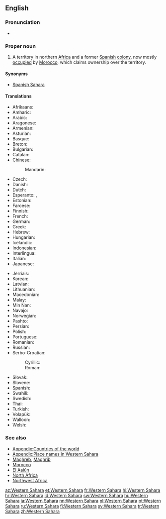 ==English==
{{wikipedia}}
{{commons cat}}
{{wikivoyage}}
{{Wikinews|Portal:Western Sahara}}

===Pronunciation===
* {{audio|En-us-Western Sahara.ogg|Audio (US)|lang=en}}

===Proper noun===
{{en-proper noun|head=[[western|Western]] [[Sahara]]}}

# A territory in northern [[Africa]] and a former [[Spain|Spanish]] [[colony]], now mostly [[occupation|occupied]] by [[Morocco]], which claims ownership over the territory.

====Synonyms====
* {{sense|territory}} [[Spanish Sahara]]

====Translations====
{{trans-top|a territory in northern Africa}}
* Afrikaans: {{t|af|Wes-Sahara}}
* Amharic: {{t|am|ምዕራባዊ ሣህራ}}
* Arabic: {{t|ar|الصحراء الغربية|f|tr=al-SaHraa’ al-gharbíyya}}
* Aragonese: {{t|an|Sajara Ozidental|m}}
* Armenian: {{t|hy|Արևմտյան Սահարա|tr=Arevmtyan Sahara}}
* Asturian: {{t|ast|Sahara Occidental|m}}
* Basque: {{t|eu|Mendebaldeko Sahara}}
* Breton: {{t|br|Sahara ar C'hornaoueg}}
* Bulgarian: {{t|bg|Западна Сахара|f|tr=Zapadna Sakhara}}
* Catalan: {{t|ca|Sàhara Occidental|m}}
* Chinese:
*: Mandarin: {{t+|cmn|西撒哈拉|tr=Xī-Sāhālā|sc=Hani}}
* Czech: {{t|cs|Západní Sahara|f}}
* Danish: {{t|da|Vestsahara}}
* Dutch: {{t|nl|Westelijke Sahara}}
* Esperanto: {{t|eo|Okcidenta Saharo}}, {{t|eo|Saharo Okcidenta}}
* Estonian: {{t|et|Lääne-Sahara}}
* Faroese: {{t|fo|Vestursahara|f|n}}
* Finnish: {{t|fi|Länsi-Sahara}}
* French: {{t+|fr|Sahara occidental|m}}
* German: {{t+|de|Westsahara|f}}
* Greek: {{t+|el|Δυτική Σαχάρα|f|tr=Dytikí Sahára}}
* Hebrew: {{t|he|סהרה המערבית|f|tr=Sahara ha-Ma'aravit}}
* Hungarian: {{t+|hu|Nyugat-Szahara}}
* Icelandic: {{t|is|Vestur-Sahara}}
* Indonesian: {{t|id|Sahara Barat}}
* Interlingua: {{t|ia|Sahara Occidental}}
* Italian: {{t|it|Sahara Occidentale|m}}
* Japanese: {{t|ja|西サハラ|tr=Nishi-Sahara}}
{{trans-mid}}
* Jèrriais: {{t|roa-jer|Sahara du Vouêt|m}}
* Korean: {{t+|ko|서사하라|tr=Seo-Sahara|sc=Hang}}
* Latvian: {{t+|lv|Rietumsahāra}}
* Lithuanian: {{t+|lt|Vakarų Sachara}}
* Macedonian: {{t|mk|Западна Сахара|f|tr=Západna Sahára}}
* Malay: {{t|ms|Sahara Barat}}
* Min Nan: {{t|nan|Sai Sahara}}
* Navajo: {{t|nv|Kéyah Sahééwa Eʼeʼaahjí Siʼánígíí}}
* Norwegian: {{t|no|Vest-Sahara}}
* Pashto: {{t|ps|لوېديځه صحارا|sc=ps-Arab}}
* Persian: {{t|fa|صحرای غربی|tr=sahâra gharbi}}
* Polish: {{t+|pl|Sahara Zachodnia|f}}
* Portuguese: {{t+|pt|Saara Ocidental|m}}
* Romanian: {{t|ro|Sahara Occidentală|f}}
* Russian: {{t|ru|Западная Сахара|f|tr=Západnaja Saxára}}
* Serbo-Croatian:
*: Cyrillic: {{t|sh|Западна Сахара|f}}
*: Roman: {{t|sh|Zapadna Sahara|f}}
* Slovak: {{t|sk|Západná Sahara|f}}
* Slovene: {{t|sl|Zahódna Sahára|f}}
* Spanish: {{t+|es|Sahara Occidental|m}}
* Swahili: {{t+|sw|Sahara Magharibi}}
* Swedish: {{t+|sv|Västsahara}}
* Thai: {{t|th|ซาฮาราตะวันตก|tr=saa-haa-raa-dtà-wan-dtòk }}
* Turkish: {{t+|tr|Batı Sahra}}
* Volapük: {{t|vo|Sahar Vesüdik}}
* Walloon: {{t|wa|Sara Coûtchantrece}}
* Welsh: {{t|cy|Gorllewin Sahara}}
{{trans-bottom}}

===See also===
* [[Appendix:Countries of the world]]
* [[Appendix:Place names in Western Sahara]]
* [[Maghreb]], [[Maghrib]]
* [[Morocco]]
* [[El Aaiún]]
* [[North Africa]]
* [[Northwest Africa]]

[[az:Western Sahara]]
[[et:Western Sahara]]
[[fr:Western Sahara]]
[[hi:Western Sahara]]
[[hr:Western Sahara]]
[[id:Western Sahara]]
[[sw:Western Sahara]]
[[hu:Western Sahara]]
[[ja:Western Sahara]]
[[nn:Western Sahara]]
[[pl:Western Sahara]]
[[pt:Western Sahara]]
[[ru:Western Sahara]]
[[fi:Western Sahara]]
[[sv:Western Sahara]]
[[tr:Western Sahara]]
[[zh:Western Sahara]]